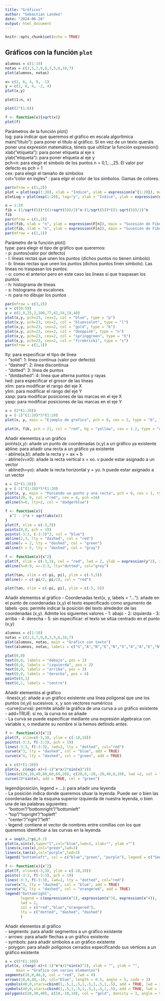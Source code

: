 ```yaml
---
title: "Gráficos"
author: "Sebastian Landeo"
date: "2024-06-28"
output: html_document
---
```



```r
knitr::opts_chunk$set(echo = TRUE)
```

## Gráficos con la función `plot`
```r
alumnos = c(1:10)
notas = c(2,5,7,9,8,3,5,6,10,7)
plot(alumnos, notas)
```

```r
x= c(2, 6, 4, 9, -1)
y = c(1, 8, 4, -2, 4)
plot(x,y)
```
`plot(1:n, x)`
```r
plot(2^(1:6))
```
```r
f <- function(x){sqrt(x)}
plot(f)
```
Parámetros de la función plot()\
log: para indicar que queremos el gráfico en escala algorítmica\
main("título"): para poner el título al gráfico. Si en vez de un texto queráis poner una expresión matemática, téneis que ultilizar la función expression()\
xlab("etiqueta"): para poner etiqueta al eje x\
ylab("etiqueta"): para poner etiqueta al eje y\
pch=n: para elegir el símbolo de los puntos n = 0,1,...,25. El valor por defecto es pch = 1\
cex: para elegir el tamaño de símbolos\
col="color en ingles" : para elgir el color de los símbolos. Gamas de colores.\

```r
par(mfrow = c(1,2))
plot = plot(exp(1:20), xlab = "Indice", ylab = expression(e^{1:20}), main = "Escala lineal")
plotLog = plot(exp(1:20), log="y", xlab = "Indice", ylab = expression(e^{1:20}), main = "Escala logaritmica en el eje y")
```
```r
n = 1:20
fib = (1/sqrt(5))*((1+sqrt(5))/2)^n-(1/sqrt(5))*((1-sqrt(5))/2)^n
fib
par(mfrow = c(1,2))
plot(fib, xlab = "n", ylab = expression(F[n]), main = "Sucesión de Fibonacci", pch = 21, cex = 2, col = "powderblue", bg="orchid", log = "xy")
plot(fib, xlab = "n", ylab = expression(F[n]), main = "Sucesión de Fibonacci", pch = 21, cex = 2, col = "powderblue", bg="orchid", log = "y")
par(mfrow = c(1,1))
```
Parámetro de la función plot()\
type: para elegir el tipo de gráfico que queremos:\
- p: puntos(valor por defecto)\
- l: líneas rectas que unen los puntos (dichos puntos no tienen símbolo)\
- b: líneas rectas que unen los puntos (dichos puntos tinen símbolo). Las líneas no traspasan los puntos.\
- o: como el anterior pero en este caso las líneas si que traspasan los puntos\
- h: histograma de líneas\
- s: histograma de escalones\
- n: para no dibujar los puntos\

```r
par(mfrow = c(3,2))
x = c(50:59)
y = c(2,9,25,3,100,77,62,54,19,40)
plot(x,y, pch=23, cex=2, col = "blue", type = "p")
plot(x,y, pch=23, cex=2, col = "blueviolet", type = "l")
plot(x,y, pch=23, cex=2, col = "gold", type = "b")
plot(x,y, pch=23, cex=2, col = "deeppink", type = "o")
plot(x,y, pch=23, cex=2, col = "springgreen", type = "h")
plot(x,y, pch=23, cex=2, col = "firebrick1", type = "s")
par(mfrow = c(1,1))
```
lty: para especificar el tipo de línea\
- "solid": 1: línea continua (valor por defecto)\
- "dashed": 2: línea discontinua\
- "dotted": 3: línea de puntos\
- "dotdashed": 4: línea que alterna puntos y rayas\
lwd: para especificar el grosor de las líneas\
xlim: para modificar el rango del eje X\
ylim: para modificar el rango del eje Y\
xaxp: para modificar posiciones de las marcas en el eje X\
yaxp: para modificar posiciones de las marcas en el eje Y\

```r
x = (2*(1:20))
y = (-1)^(1:20)*5*(1:20)
plot(x, y, main = "Ejemplo de grafico", pch = 8, cex = 1, type = "b", lty = 4, lwd = 4, xaxp = c(0,40,2), yaxp = c(-100,100,8))
```

```r
plot(n, fib, pch = 21, col = "red", bg = "yellow", cex = 1.2, type = "o", lty = "dashed", lwd = 2, xlim = c(1,10), ylim = c(1,100), xaxp = c(1,10,3), yaxp = c(0,100,10))
```
Añadir elementos a un gráfico\
points(x,y): añade un punto de coordenadas (x,y) a un gráfico ya existente\
abline: para añadir una recta a un gráfico ya existente\
  - abline(a,b): añade la recta y = ax + b\
  - abline(v=x0): añade la recta vertical x = xo. v puede estar asignado a un vector\
  - abline(h=yo): añade la recta horizontal y = yo. h puede estar asignado a un vector\
```r
x = (2*(1:20))
y = (-1)^(1:20)*5*(1:20)
plot(x, y, main = "Poniendo un punto y una recta", pch = 8, cex = 1, type = "b", lty = 4, lwd = 4, xaxp = c(0,40,2), yaxp = c(-100,100,8))
points(20, 0, col ="red", cex = 4, pch =16)
abline(h=0, lty=2, col = "dodgerblue")
```
```r
f <- function(x){
  x^2 - 2*x + sqrt(abs(x))
}
plot(f, xlim = c(-3,3))
points(0,0, pch = 19)
points(-3:3, (-3:3)^2, col = "blue")
abline(2,3, lty = "dashed", col = "red")
abline(v = 2, lty = "dashed", col = "green")
abline(h = 5, lty = "dashed", col = "gray")
```
```r
f <- function(x){x^2}
plot(f, xlim = c(-3,3), col = "red", lwd = 2, ylab = expression(y^2), xlab = "x")
abline(h=0:9, v=-3:3, lty="dotted", col="grey")
```
```r
plot(tan, xlim = c(-pi, pi), ylim = c(-5,5))
abline(v = c(-pi/2, pi/2), col = "red")
```
```r
plot(tan, xlim = c(-pi, pi), ylim = c(-5, 5))
```
Añadir elementos al gráfico - Coordenadas
text(x, y, labels = "..."): añade en el punto de coordenadas (x,y) el texto especificado como argumento de labels
  -pos: permite indicar la posición del texto alrededor de las coordenadas (x,y). Admite los
  siguientes valores
    - 1: abajo
    - 2: izquierda
    - 3: arriba
    - 4: derecha
    - 5: sin especificar: el texto se sitúa centrado en el punto (x,y)
    
```r
alumnos = c(1:10)
notas = c(2,5,7,9,8,3,5,6,10,7)
plot(alumnos, notas, main = "Grafico con texto")
text(alumnos, notas, labels = c("S","A","N","E","N","S","A","A","E","N"), pos=c(rep(3,times = 8),1,3))
```
```r
plot(0,0)
text(0,0, labels = "debajo", pos = 1)
text(0,0, labels = "izquierda", pos = 2)
text(0,0, labels = "arriba", pos = 3)
text(0,0, labels = "derecha", pos = 4)
points(0,1)
text(0,1, labels = "centro")
```
Añadir elementos al gráfico\
-lines(x,y): añade a un gráfico existente una línea poligonal que une los puntos (xi,yi) sucesivos. x, y son vectores numéricos\
-curve(curva): permite añadir la gráfica de una curva a un gráfico existente\
  - add=TRUE: si no, la curva no se añade\
  - La curva se puede especificar mediante una expresión algebraica con variable x, o         mediante su nombre si la hemos definido antes.\

```r
f <- function(x){x^2}
plot(f, xlim=c(-3,3), ylim = c(-10,10))
points(-3:3, f(-3:3), pch = 19)
lines(-3:3, f(-3:3), lwd=2, lty = "dotted", col="red")
curve(x^3, lty = "dashed", col = "blue", add = TRUE)
curve(x^4, lty = "dashed", col = "green", add = TRUE)
```
```r
x = c(5*(1:20))
plot(x, c(exp(-x)+(-1)^x*x/2*sin(x)^2))
lines(c(20,10,40,80,60,60,20), c(20,0,-20,-20,40,0,20), lwd =2, col = "darkslategray1")
curve(20*sin(x), add = TRUE, col = "green")
```
legend(posición, legend = ...): para añadir una leyenda\
- La posición indica donde queremos situar la leyenda. Puede ser o bien las coordenadas de la esquina superior izquierda de nuestra leyenda, o bien una de las palabras siguientes:\
  - "bottom"/"bottomright"/"bottomleft"\
  - "top"/"topright"/"topleft"\
  - "center"/"right"/"left"\
- legend: contiene el vector de nombres entre comillas con los que queremos identificar a las curvas en la leyenda\

```r
x = seq(0,2*pi,0.1)
plot(x,sin(x),type="l",col="blue",lwd=3, xlab="", ylab ="")
lines(x,cos(x),col="green",lwd=3)
lines(x,tan(x),col="purple",lwd=3)
legend("bottomleft", col = c("blue","green", "purple"), legend = c("Seno", "Coseno", "Tangente"), lwd = 3, bty="l")
```
```r
f <- function(x){x^2}
plot(f, xlim=c(-3,3), ylim = c(-10,10))
points(-3:3, f(-3:3), pch = 19)
lines(-3:3, f(-3:3), lwd=2, lty = "dotted", col="red")
curve(x^3, lty = "dashed", col = "blue", add = TRUE)
curve(x^4, lty = "dashed", col = "orangered", add = TRUE)
legend("bottomright",
       legend = c(expression(x^2), expression(x^3), expression(x^4)),
       lwd = 2,
       col = c("red","blue","orangered"),
       lty = c("dotted", "dashed", "dashed")
       ) 
```
Añadir elementos al gráfico\
- segments: para añadir segmentos a un gráfico existente\
- arrows: para añadir flechas a un gráfico existente\
- symbols: para añadir símbolos a un gráfico existente\
- polygon: para añadir polígonos cerrados especificando sus vértices a un gráfico existente\

```r
x = c(5*(1:10))
plot(x, c(exp(-x)+(-1)^x*x/2*sin(x)^2), xlab = "", ylab = "",
     main = "Grafico con varios elementos")
segments(10,0,40,0, col = "red", lwd = 4)
arrows(10,0,40,-10, col="blue", length = 0.5, angle = 5, code = 3)
symbols(40,0,stars=cbind(1,.5,1,.5,1,.5,1,.5,1,.5), add = TRUE, lwd = 3, inches = 0.5)
symbols(40,0,stars=cbind(1,.5,1,.5,1,.5,1,.5,1,.5), add = TRUE, lwd = 3)
polygon(c(20,30,40), c(10,-10,10), col = "gold", density = 3, angle = 90, lty = 4, lwd = 5)
```






